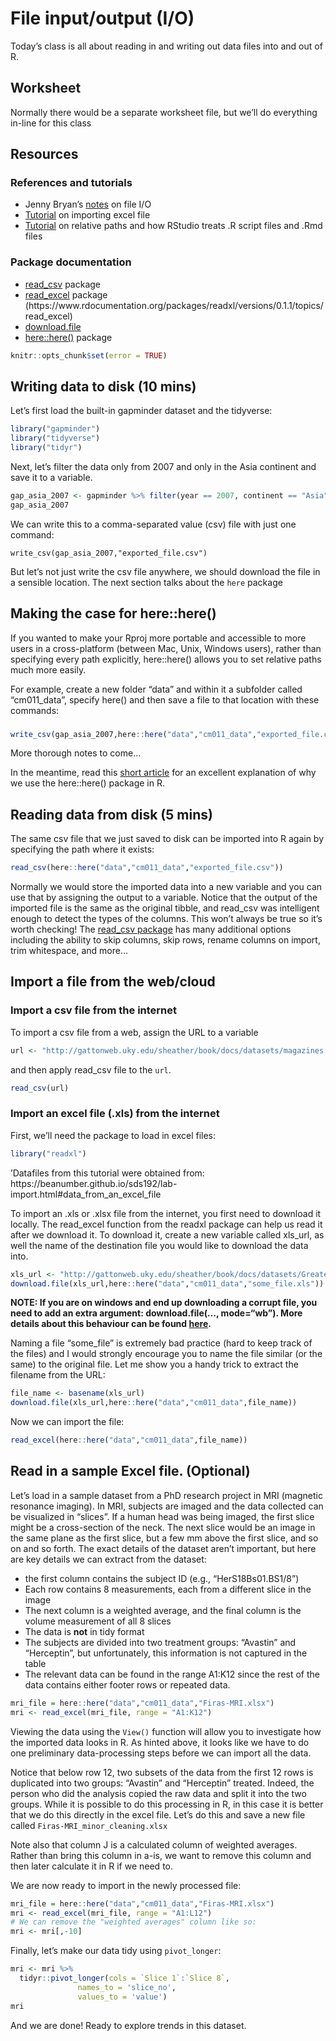 # File input/output (I/O)

Today's class is all about reading in and writing out data files into and out of R.

## Worksheet

Normally there would be a separate worksheet file, but we'll do everything in-line for this class

## Resources

### References and tutorials

* Jenny Bryan's [notes](https://stat545.com/import-export.html) on file I/O
* [Tutorial](https://beanumber.github.io/sds192/lab-import.html#data_from_an_excel_file) on importing excel file
* [Tutorial](http://jenrichmond.rbind.io/post/how-to-use-the-here-package/) on relative paths and how RStudio treats .R script files and .Rmd files

### Package documentation

* [read_csv](https://readr.tidyverse.org/reference/read_delim.html) package
* [read_excel](https://www.rdocumentation.org/packages/readxl/versions/0.1.1/topics/read_excel) package (https://www.rdocumentation.org/packages/readxl/versions/0.1.1/topics/read_excel)
* [download.file](https://stat.ethz.ch/R-manual/R-devel/library/utils/html/download.file.html)
* [here::here()](https://here.r-lib.org) package

<!---The following chunk allows errors when knitting--->

```r
knitr::opts_chunk$set(error = TRUE)
```

## Writing data to disk (10 mins)

Let's first load the built-in gapminder dataset and the tidyverse:

```r
library("gapminder")
library("tidyverse")
library("tidyr")
```

Next, let's filter the data only from 2007 and only in the Asia continent and save it to a variable.

```r
gap_asia_2007 <- gapminder %>% filter(year == 2007, continent == "Asia")
gap_asia_2007
```

We can write this to a comma-separated value (csv) file with just one command:

```
write_csv(gap_asia_2007,"exported_file.csv")
```
But let's not just write the csv file anywhere, we should download the file in a sensible location. The next section talks about the `here` package

## Making the case for here::here()

If you wanted to make your Rproj more portable and accessible to more users in a cross-platform (between Mac, Unix, Windows users), rather than specifying every path explicitly, here::here() allows you to set relative paths much more easily.

For example, create a new folder "data" and within it a subfolder called "cm011_data", specify here() and then save a file to that location with these commands:

###
```r
write_csv(gap_asia_2007,here::here("data","cm011_data","exported_file.csv"))
```

More thorough notes to come...

In the meantime, read this [short article](http://jenrichmond.rbind.io/post/how-to-use-the-here-package/) for an excellent explanation of why we use the here::here() package in R.

## Reading data from disk (5 mins)

The same csv file that we just saved to disk can be imported into R again by specifying the path where it exists:

```r
read_csv(here::here("data","cm011_data","exported_file.csv"))
```

Normally we would store the imported data into a new variable and you can use that by assigning the output to a variable. Notice that the output of the imported file is the same as the original tibble, and read_csv was intelligent enough to detect the types of the columns. This won't always be true so it's worth checking! The [read_csv package](https://readr.tidyverse.org/reference/read_delim.html) has many additional options including the ability to skip columns, skip rows, rename columns on import, trim whitespace, and more...

## Import a file from the web/cloud

### Import a csv file from the internet

To import a csv file from a web, assign the URL to a variable
```r
url <- "http://gattonweb.uky.edu/sheather/book/docs/datasets/magazines.csv"
```
and then apply read_csv file to the `url`.

```r
read_csv(url)
```

### Import an excel file (.xls) from the internet

First, we'll need the package to load in excel files:

```r
library("readxl") 
```
'Datafiles from this tutorial were obtained from: https://beanumber.github.io/sds192/lab-import.html#data_from_an_excel_file

To import an .xls or .xlsx file from the internet, you first need to download it locally. The read_excel function from the readxl package can help us read it after we download it. To download it, create a new variable called xls_url, as well the name of the destination file you would like to download the data into. 

```r
xls_url <- "http://gattonweb.uky.edu/sheather/book/docs/datasets/GreatestGivers.xls"
download.file(xls_url,here::here("data","cm011_data","some_file.xls"))
```
**NOTE: If you are on windows and end up downloading a corrupt file, you need to add an extra argument: download.file(..., mode="wb"). More details about this behaviour can be found [here](https://github.com/HenrikBengtsson/Wishlist-for-R/issues/30).**

Naming a file "some_file" is extremely bad practice (hard to keep track of the files) and I would strongly encourage you to name the file similar (or the same) to the original file. Let me show you a handy trick to extract the filename from the URL:

```r
file_name <- basename(xls_url)
download.file(xls_url,here::here("data","cm011_data",file_name))
```
Now we can import the file:

```r
read_excel(here::here("data","cm011_data",file_name))
```

## Read in a sample Excel file. (Optional)

Let's load in a sample dataset from a PhD research project in MRI (magnetic resonance imaging). In MRI, subjects are imaged and the data collected can be visualized in "slices". If a human head was being imaged, the first slice might be a cross-section of the neck. The next slice would be an image in the same plane as the first slice, but a few mm above the first slice, and so on and so forth. The exact details of the dataset aren't important, but here are key details we can extract from the dataset:

- the first column contains the subject ID (e.g., "HerS18Bs01.BS1/8")
- Each row contains 8 measurements, each from a different slice in the image
- The next column is a weighted average, and the final column is the volume measurement of all 8 slices
- The data is **not** in tidy format
- The subjects are divided into two treatment groups: "Avastin" and "Herceptin", but unfortunately, this information is not captured in the table
- The relevant data can be found in the range A1:K12 since the rest of the data contains either footer rows or repeated data.

```r
mri_file = here::here("data","cm011_data","Firas-MRI.xlsx")
mri <- read_excel(mri_file, range = "A1:K12")
```

Viewing the data using the `View()` function will allow you to investigate how the imported data looks in R. As hinted above, it looks like we have to do one preliminary data-processing steps before we can import all the data.

Notice that below row 12, two subsets of the data from the first 12 rows is duplicated into two groups: "Avastin" and "Herceptin" treated. Indeed, the person who did the analysis copied the raw data and split it into the two groups. While it is possible to do this processing in R, in this case it is better that we do this directly in the excel file. Let's do this and save a new file called `Firas-MRI_minor_cleaning.xlsx`

Note also that column J is a calculated column of weighted averages. Rather than bring this column in a-is, we want to remove this column and then later calculate it in R if we need to. 

We are now ready to import in the newly processed file:

```r
mri_file = here::here("data","cm011_data","Firas-MRI.xlsx")
mri <- read_excel(mri_file, range = "A1:L12")
# We can remove the "weighted averages" column like so:
mri <- mri[,-10]
```

Finally, let's make our data tidy using `pivot_longer`:

```r
mri <- mri %>% 
  tidyr::pivot_longer(cols = `Slice 1`:`Slice 8`,
               names_to = 'slice_no',
               values_to = 'value')
mri
```

And we are done! Ready to explore trends in this dataset.